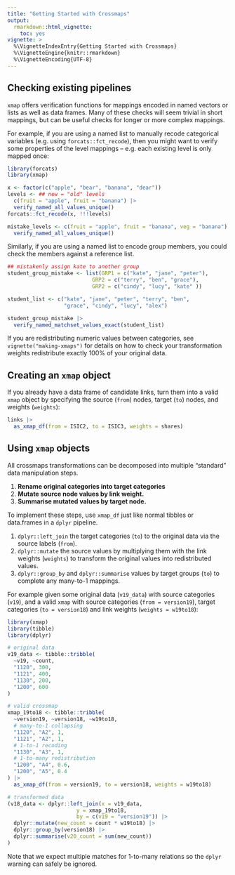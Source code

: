 ```yaml
---
title: "Getting Started with Crossmaps"
output:
  rmarkdown::html_vignette:
    toc: yes
vignette: >
  %\VignetteIndexEntry{Getting Started with Crossmaps}
  %\VignetteEngine{knitr::rmarkdown}
  %\VignetteEncoding{UTF-8}
---
```


## Checking existing pipelines

`xmap` offers verification functions for mappings encoded in named vectors or lists as well as data frames. Many of these checks will seem trivial in short mappings, but can be useful checks for longer or more complex mappings.

For example, if you are using a named list to manually recode categorical variables (e.g. using `forcats::fct_recode`), then you might want to verify some properties of the level mappings -- e.g. each existing level is only mapped once:

```r
library(forcats)
library(xmap)

x <- factor(c("apple", "bear", "banana", "dear"))
levels <- ## new = "old" levels
  c(fruit = "apple", fruit = "banana") |>
  verify_named_all_values_unique()
forcats::fct_recode(x, !!!levels)
```

```r
mistake_levels <- c(fruit = "apple", fruit = "banana", veg = "banana") |>
  verify_named_all_values_unique()
```

Similarly, if you are using a named list to encode group members, you could check the members against a reference list.

```r
## mistakenly assign kate to another group
student_group_mistake <- list(GRP1 = c("kate", "jane", "peter"),
                           GRP2 = c("terry", "ben", "grace"),
                           GRP2 = c("cindy", "lucy", "kate" ))

student_list <- c("kate", "jane", "peter", "terry", "ben", 
                  "grace", "cindy", "lucy", "alex")

student_group_mistake |>
  verify_named_matchset_values_exact(student_list)
```

If you are redistributing numeric values between categories, see `vignette("making-xmaps")` for details on how to check your transformation weights redistribute exactly 100% of your original data.

## Creating an `xmap` object

If you already have a data frame of candidate links, turn them into a valid `xmap` object by specifying the source (`from`) nodes, target (`to`) nodes, and weights (`weights`):

``` r
links |>
  as_xmap_df(from = ISIC2, to = ISIC3, weights = shares)
```

## Using `xmap` objects

All crossmaps transformations can be decomposed into multiple "standard" data manipulation steps.

1.  **Rename original categories into target categories**
2.  **Mutate source node values by link weight.**
3.  **Summarise mutated values by target node.**

To implement these steps, use `xmap_df` just like normal tibbles or data.frames in a `dplyr` pipeline.

1.  `dplyr::left_join` the target categories (`to`) to the original data via the source labels (`from`).
2.  `dplyr::mutate` the source values by multiplying them with the link weights (`weights`) to transform the original values into redistributed values.
3.  `dplyr::group_by` and `dplyr::summarise` values by target groups (`to`) to complete any many-to-1 mappings.

For example given some original data (`v19_data`) with source categories (`v19`), and a valid `xmap` with source categories (`from = version19`), target categories (`to = version18`) and link weights (`weights = w19to18`):

```r
library(xmap)
library(tibble)
library(dplyr)
```

```r
# original data
v19_data <- tibble::tribble(
  ~v19, ~count,
  "1120", 300,
  "1121", 400,
  "1130", 200,
  "1200", 600
)

# valid crossmap
xmap_19to18 <- tibble::tribble(
  ~version19, ~version18, ~w19to18,
  # many-to-1 collapsing
  "1120", "A2", 1,
  "1121", "A2", 1,
  # 1-to-1 recoding
  "1130", "A3", 1,
  # 1-to-many redistribution
  "1200", "A4", 0.6,
  "1200", "A5", 0.4
) |>
  as_xmap_df(from = version19, to = version18, weights = w19to18)

# transformed data
(v18_data <- dplyr::left_join(x = v19_data,
                      y = xmap_19to18,
                      by = c(v19 = "version19")) |>
  dplyr::mutate(new_count = count * w19to18) |>
  dplyr::group_by(version18) |>
  dplyr::summarise(v20_count = sum(new_count))
)
```

Note that we expect multiple matches for 1-to-many relations so the `dplyr` warning can safely be ignored.
